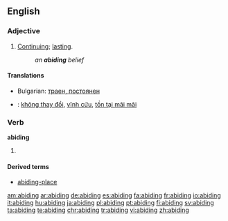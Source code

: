 ==English==

===Adjective===
{{en-adj}}

# [[continue|Continuing]]; [[lasting]].
#: ''an '''abiding''' belief''

====Translations====
* Bulgarian: [[траен, постоянен]]
{{checktrans}}
* {{ttbc|Vietnamese}}: [[không thay đổi]], [[vĩnh cửu]], [[tồn tại mãi mãi]]

===Verb===
'''abiding'''

# {{present participle of|[[abide]]}}

====Derived terms====
* [[abiding-place]]

[[am:abiding]]
[[ar:abiding]]
[[de:abiding]]
[[es:abiding]]
[[fa:abiding]]
[[fr:abiding]]
[[io:abiding]]
[[it:abiding]]
[[hu:abiding]]
[[ja:abiding]]
[[pl:abiding]]
[[pt:abiding]]
[[fi:abiding]]
[[sv:abiding]]
[[ta:abiding]]
[[te:abiding]]
[[chr:abiding]]
[[tr:abiding]]
[[vi:abiding]]
[[zh:abiding]]